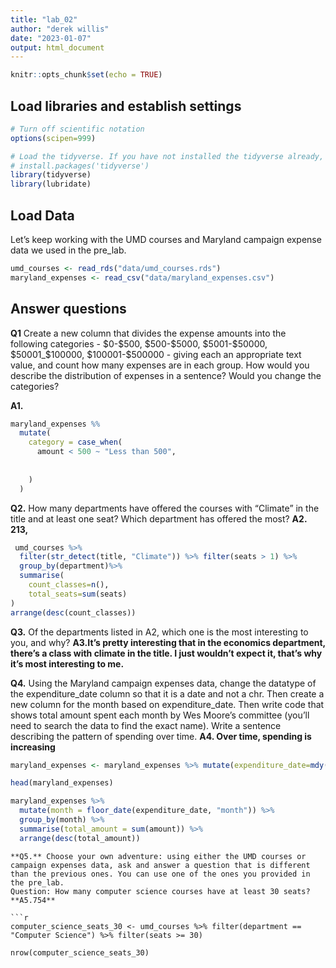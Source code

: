 ```yaml
---
title: "lab_02"
author: "derek willis"
date: "2023-01-07"
output: html_document
---
```


```r
knitr::opts_chunk$set(echo = TRUE)
```

## Load libraries and establish settings

```r
# Turn off scientific notation
options(scipen=999)

# Load the tidyverse. If you have not installed the tidyverse already, remove the # from the next line and run it first.  
# install.packages('tidyverse')
library(tidyverse)
library(lubridate)
```

## Load Data

Let's keep working with the UMD courses and Maryland campaign expense data we used in the pre_lab.

```r
umd_courses <- read_rds("data/umd_courses.rds")
maryland_expenses <- read_csv("data/maryland_expenses.csv")
```

## Answer questions

**Q1** Create a new column that divides the expense amounts into the following categories - \$0-\$500, \$500-\$5000, \$5001-\$50000, \$50001\_\$100000, \$100001-\$500000 - giving each an appropriate text value, and count how many expenses are in each group. How would you describe the distribution of expenses in a sentence? Would you change the categories?

**A1.**

```r
maryland_expenses %%
  mutate(
    category = case_when(
      amount < 500 ~ "Less than 500",
      
  
    )
  )
```

**Q2.** How many departments have offered the courses with "Climate" in the title and at least one seat? Which department has offered the most? 
**A2. 213, ** 

```r
 umd_courses %>%
  filter(str_detect(title, "Climate")) %>% filter(seats > 1) %>%
  group_by(department)%>%
  summarise(
    count_classes=n(),
    total_seats=sum(seats)
)
arrange(desc(count_classes))
```
    
**Q3.** Of the departments listed in A2, which one is the most interesting to you, and why?
**A3.It's pretty interesting that in the economics department, there's a class with climate in the title. I just wouldn't expect it, that's why it's most interesting to me.** 

**Q4.** Using the Maryland campaign expenses data, change the datatype of the expenditure_date column so that it is a date and not a chr. Then create a new column for the month based on expenditure_date. Then write code that shows total amount spent each month by Wes Moore's committee (you'll need to search the data to find the exact name). Write a sentence describing the pattern of spending over time.
**A4. Over time, spending is increasing**

```r
maryland_expenses <- maryland_expenses %>% mutate(expenditure_date=mdy(expenditure_date))

head(maryland_expenses)
```

```r
maryland_expenses %>%
  mutate(month = floor_date(expenditure_date, "month")) %>%
  group_by(month) %>%
  summarise(total_amount = sum(amount)) %>%
  arrange(desc(total_amount))
```
```
**Q5.** Choose your own adventure: using either the UMD courses or campaign expenses data, ask and answer a question that is different than the previous ones. You can use one of the ones you provided in the pre_lab.
Question: How many computer science courses have at least 30 seats?
**A5.754** 

```r
computer_science_seats_30 <- umd_courses %>% filter(department == "Computer Science") %>% filter(seats >= 30)

nrow(computer_science_seats_30)
```


